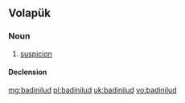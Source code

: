 ==Volapük==

===Noun===
{{vo-noun}}

# [[suspicion]]

====Declension====
{{vo-decl-noun}}

[[mg:badinilud]]
[[pl:badinilud]]
[[uk:badinilud]]
[[vo:badinilud]]